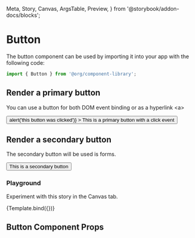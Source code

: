   Meta,
  Story,
  Canvas,
  ArgsTable,
  Preview,
} from '@storybook/addon-docs/blocks';


<Meta title='Design System/Button' component={Button} />

# Button

The button component can be used by importing it into your app with the following code:

```js
import { Button } from '@org/component-library';
```

## Render a primary button

You can use a button for both DOM event binding or as a hyperlink &lt;a&gt;

<Preview withToolbar>
  <Story name='Primary'>
    <Button
      size='default'
      variant='primary'
      onClick={() => alert('this button was clicked')}
    >
      This is a primary button with a click event
    </Button>
  </Story>
</Preview>

## Render a secondary button

The secondary button will be used is forms.

<Preview withToolbar>
  <Story name='Secondary'>
    <Button size='default' variant='secondary'>
      This is a secondary button
    </Button>
  </Story>
</Preview>

### Playground

Experiment with this story in the Canvas tab.


<Canvas>
  <Story
    name='Playground'
    args={{
      variant: 'primary',
      children: 'Button Text',
    }}
    argTypes={{
      variant: {
        control: {
          type: 'select',
          options: ['primary', 'secondary'],
        },
      },
    }}
  >
    {Template.bind({})}
  </Story>
</Canvas>

## Button Component Props

<ArgsTable of={Button} />
